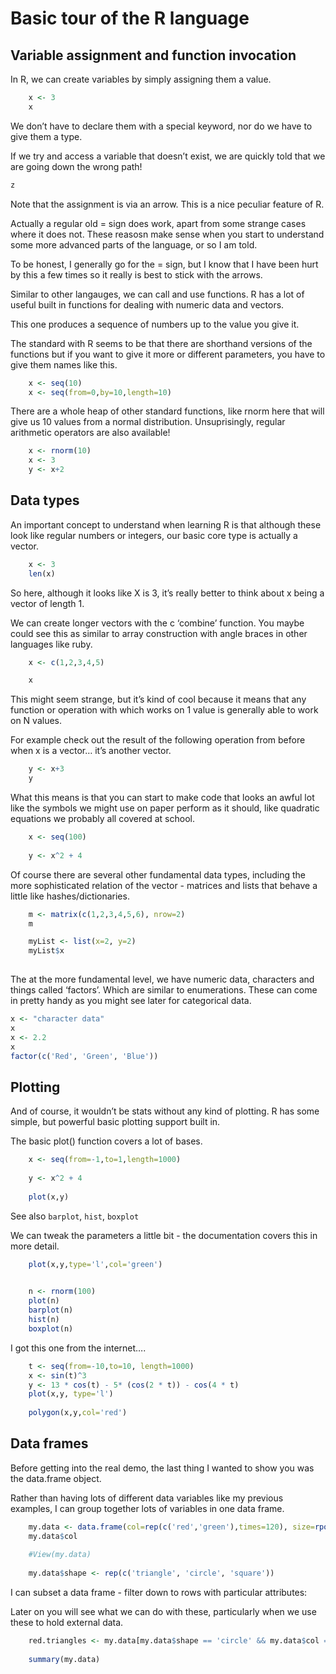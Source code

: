 # Basic tour of the R language
## Variable assignment and function invocation
 In R, we can create variables by simply assigning them a value.

```r
    x <- 3
    x
```

 We don't have to declare them with a special keyword, nor do we have
 to give them a type.

 If we try and access a variable that doesn't exist, we are quickly
 told that we are going down the wrong path!
 
 ```r
 z
 ```

 Note that the assignment is via an arrow. This is a nice peculiar
 feature of R.

 Actually a regular old = sign does work, apart from some strange cases
 where it does not. These reasosn make sense when you start to
 understand some more advanced parts of the language, or so I am told.

 To be honest, I generally go for the = sign, but I know that I have
 been hurt by this a few times so it really is best to stick with the arrows.

Similar to other langauges, we can call and use functions. R has a lot
of useful built in functions for dealing with numeric data and
vectors.

This one produces a sequence of numbers up to the value you give it.

 The standard with R seems to be that there are shorthand versions of
 the functions but if you want to give it more or different parameters,
 you have to give them names like this.

```r
    x <- seq(10)
    x <- seq(from=0,by=10,length=10)
```

 There are a whole heap of other standard functions, like rnorm
 here that will give us 10 values from a normal
 distribution. Unsuprisingly, regular arithmetic operators are also available!

```r
    x <- rnorm(10)
    x <- 3
    y <- x+2
```

## Data types

An important concept to understand when learning R is that although these look like
regular numbers or integers, our basic core type is actually a vector.

```r
    x <- 3
    len(x)
```

So here, although it looks like X is 3, it's really better to think
about x being a vector of length 1.

We can create longer vectors with the c 'combine' function.  You maybe
could see this as similar to array construction with angle braces in
other languages like ruby.


```r
    x <- c(1,2,3,4,5)

    x
```

This might seem strange, but it's kind of cool because it means that
any function or operation with which works on 1 value is generally
able to work on N values.

For example check out the result of the following operation from
before when x is a vector... it's another vector.

```r
    y <- x+3
    y
```

What this means is that you can start to make code that looks
an awful lot like the symbols we might use on paper perform as
it should, like quadratic equations we probably all covered at school.

```r
    
    x <- seq(100)
    
    y <- x^2 + 4
```

Of course there are several other fundamental data types,
including the more sophisticated relation of the vector -
matrices and lists that behave a little like hashes/dictionaries.

```r
   
    m <- matrix(c(1,2,3,4,5,6), nrow=2)
    m

    myList <- list(x=2, y=2)
    myList$x
    
```

The at the more fundamental level, we have numeric data,
characters and things called 'factors'. Which are similar to
enumerations. These can come in pretty handy as you might see
later for categorical data.

```r
x <- "character data"
x
x <- 2.2
x
factor(c('Red', 'Green', 'Blue'))
```
## Plotting

And of course, it wouldn't be stats without any kind of plotting. R has some simple, but powerful basic plotting support built in.

The basic plot() function covers a lot of bases.
```r
 

    x <- seq(from=-1,to=1,length=1000)
    
    y <- x^2 + 4
    
    plot(x,y)

```

See also ```barplot```, ```hist```, ```boxplot```

 We can tweak the parameters a little bit - the documentation covers
 this in more detail.
 
```r

    plot(x,y,type='l',col='green')

    
    n <- rnorm(100)
    plot(n)
    barplot(n)
    hist(n)
    boxplot(n)
```


 I got this one from the internet....

```r
  
    t <- seq(from=-10,to=10, length=1000)
    x <- sin(t)^3
    y <- 13 * cos(t) - 5* (cos(2 * t)) - cos(4 * t)
    plot(x,y, type='l')
    
    polygon(x,y,col='red')
```

## Data frames

Before getting into the real demo, the last thing I wanted to show you
was the data.frame object.

Rather than having lots of different data variables like my previous
examples, I can group together lots of variables in one data frame.


```r
    my.data <- data.frame(col=rep(c('red','green'),times=120), size=rpois(120, 100))
    my.data$col
    
    #View(my.data)
    
    my.data$shape <- rep(c('triangle', 'circle', 'square'))
```

I can subset a data frame - filter down to rows with particular attributes:

Later on you will see what we can do with these, particularly when we use these to hold external data.

```r
    red.triangles <- my.data[my.data$shape == 'circle' && my.data$col == 'red',]
    
    summary(my.data)
```